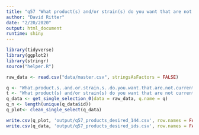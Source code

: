 ```yaml
---
title: "q57 'What product(s) and/or strain(s) do you want that are not currently available in your local dispensaries?'"
author: "David Ritter"
date: "2/20/2020"
output: html_document
runtime: shiny
---
```


```r
library(tidyverse)
library(ggplot2)
library(stringr)
source("helper.R")
```

```r
raw_data <- read.csv("data/master.csv", stringsAsFactors = FALSE)
```

```r
q <- "What.product.s..and.or.strain.s..do.you.want.that.are.not.currently.available.in.your.local.dispensaries."
t <- "What product(s) and/or strain(s) do you want that are not currently available in your local dispensaries?"
q_data <- get_single_selection_0(data = raw_data, q.name = q)
q_n <- length(unique(q_data$id))
q_plot<- clean_single_select(q_data)
```

```r
write.csv(q_plot, 'output/q57_products_desired_144.csv', row.names = FALSE)
write.csv(q_data, 'output/q57_products_desired_ids.csv', row.names = FALSE)
```
